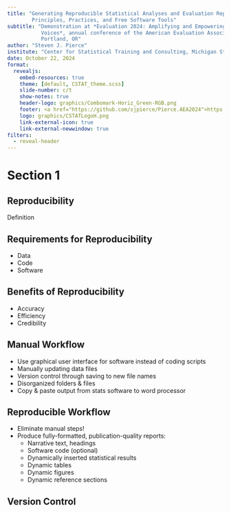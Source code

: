 ```yaml
---
title: "Generating Reproducible Statistical Analyses and Evaluation Reports:
        Principles, Practices, and Free Software Tools"
subtitle: "Demonstration at *Evaluation 2024: Amplifying and Empowering 
           Voices*, annual conference of the American Evaluation Association, 
           Portland, OR"
author: "Steven J. Pierce"
institute: "Center for Statistical Training and Consulting, Michigan State University"
date: October 22, 2024
format: 
  revealjs:
    embed-resources: true
    theme: [default, CSTAT_theme.scss]
    slide-number: c/t
    show-notes: true
    header-logo: graphics/Combomark-Horiz_Green-RGB.png
    footer: <a href="https://github.com/sjpierce/Pierce.AEA2024">https://github.com/sjpierce/Pierce.AEA2024</a>
    logo: graphics/CSTATLogoH.png
    link-external-icon: true
    link-external-newwindow: true
filters:
  - reveal-header
---
```


# Section 1

## Reproducibility

Definition

## Requirements for Reproducibility

* Data
* Code
* Software 

## Benefits of Reproducibility

* Accuracy
* Efficiency
* Credibility

## Manual Workflow
* Use graphical user interface for software instead of coding scripts
* Manually updating data files 
* Version control through saving to new file names
* Disorganized folders & files 
* Copy & paste output from stats software to word processor





## Reproducible Workflow

* Eliminate manual steps!
* Produce fully-formatted, publication-quality reports:
    * Narrative text, headings
    * Software code (optional)
    * Dynamically inserted statistical results
    * Dynamic tables
    * Dynamic figures 
    * Dynamic reference sections

## Version Control 
